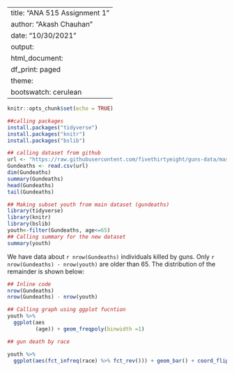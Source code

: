 
---
title: "ANA 515 Assignment 1"
author: "Akash Chauhan"
date: "10/30/2021"
output:
  html_document:
    df_print: paged
  theme:
    bootswatch: cerulean
---

```r
knitr::opts_chunk$set(echo = TRUE)
```


```r
##calling packages
install.packages("tidyverse")
install.packages("knitr")
install.packages("bslib")
```



```r
## calling dataset from github
url <- "https://raw.githubusercontent.com/fivethirtyeight/guns-data/master/full_data.csv"
Gundeaths <- read.csv(url)
dim(Gundeaths)
summary(Gundeaths)
head(Gundeaths)
tail(Gundeaths)
```




```r
## Making subset youth from main dataset (gundeaths)
library(tidyverse)
library(knitr)
library(bslib)
youth<-filter(Gundeaths, age<=65)
## Calling summary for the new dataset
summary(youth)


```



We have data about `r nrow(Gundeaths)` individuals killed by guns. Only `r nrow(Gundeaths) - nrow(youth)` are older than 65. The distribution of the remainder is shown below:
```r
## Inline code
nrow(Gundeaths)
nrow(Gundeaths) - nrow(youth) 

```




```r
## Calling graph using ggplot fucntion
youth %>%
  ggplot(aes
         (age)) + geom_freqpoly(binwidth =1)

```




```r
## gun death by race

youth %>%
  ggplot(aes(fct_infreq(race) %>% fct_rev())) + geom_bar() + coord_flip() + labs(x = "victim race")
```

